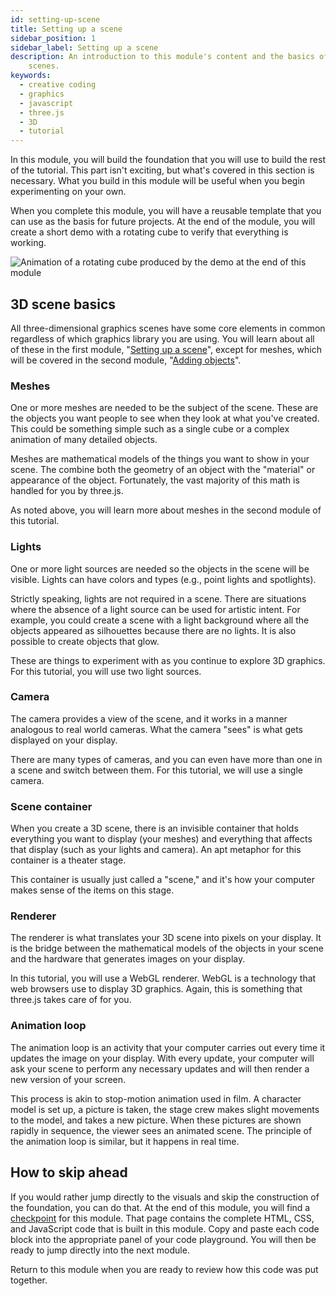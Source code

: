 ```yaml
---
id: setting-up-scene
title: Setting up a scene
sidebar_position: 1
sidebar_label: Setting up a scene
description: An introduction to this module's content and the basics of 3D
    scenes.
keywords:
  - creative coding
  - graphics
  - javascript
  - three.js
  - 3D
  - tutorial
---
```


In this module, you will build the foundation that you will use to build the
rest of the tutorial. This part isn't exciting, but what's covered in this
section is necessary. What you build in this module will be useful when you
begin experimenting on your own.

When you complete this module, you will have a reusable template that you can
use as the basis for future projects. At the end of the module, you will create
a short demo with a rotating cube to verify that everything is working.

![Animation of a rotating cube produced by the demo at the end of this module](./assets/scene-setup-demo.gif "This module's demo")

## 3D scene basics

All three-dimensional graphics scenes have some core elements in common
regardless of which graphics library you are using. You will learn about all of
these in the first module, "[Setting up a scene](./../scene-setup/)", except for
meshes, which will be covered in the second module,
"[Adding objects](./../adding-objects/)".

### Meshes

One or more meshes are needed to be the subject of the scene. These are the
objects you want people to see when they look at what you've created. This could
be something simple such as a single cube or a complex animation of many
detailed objects.

Meshes are mathematical models of the things you want to show in your scene.
The combine both the geometry of an object with the "material" or appearance of
the object. Fortunately, the vast majority of this math is handled for you by
three.js.

As noted above, you will learn more about meshes in the second module of this
tutorial.

### Lights

One or more light sources are needed so the objects in the scene will be
visible. Lights can have colors and types (e.g., point lights and spotlights).

Strictly speaking, lights are not required in a scene. There are situations
where the absence of a light source can be used for artistic intent. For
example, you could create a scene with a light background where all the objects
appeared as silhouettes because there are no lights. It is also possible to
create objects that glow.

These are things to experiment with as you continue to explore 3D graphics. For
this tutorial, you will use two light sources.

### Camera

The camera provides a view of the scene, and it works in a manner analogous to
real world cameras. What the camera "sees" is what gets displayed on your
display.

There are many types of cameras, and you can even have more than one in a scene
and switch between them. For this tutorial, we will use a single camera.

### Scene container

When you create a 3D scene, there is an invisible container that holds
everything you want to display (your meshes) and everything that affects that
display (such as your lights and camera). An apt metaphor for this container is
a theater stage.

This container is usually just called a "scene," and it's how your computer
makes sense of the items on this stage.

### Renderer

The renderer is what translates your 3D scene into pixels on your display. It
is the bridge between the mathematical models of the objects in your scene and
the hardware that generates images on your display.

In this tutorial, you will use a WebGL renderer. WebGL is a technology that
web browsers use to display 3D graphics. Again, this is something that three.js
takes care of for you.

### Animation loop

The animation loop is an activity that your computer carries out every time it
updates the image on your display. With every update, your computer will ask
your scene to perform any necessary updates and will then render a new version
of your screen.

This process is akin to stop-motion animation used in film. A character model is
set up, a picture is taken, the stage crew makes slight movements to the model,
and takes a new picture. When these pictures are shown rapidly in sequence, the
viewer sees an animated scene. The principle of the animation loop is similar,
but it happens in real time.

## How to skip ahead

If you would rather jump directly to the visuals and skip the construction of
the foundation, you can do that. At the end of this module, you will find a
[checkpoint](./checkpoint.mdx) for this module. That page contains the complete
HTML, CSS, and JavaScript code that is built in this module. Copy and paste each
code block into the appropriate panel of your code playground. You will then be
ready to jump directly into the next module.

Return to this module when you are ready to review how this code was put
together.

